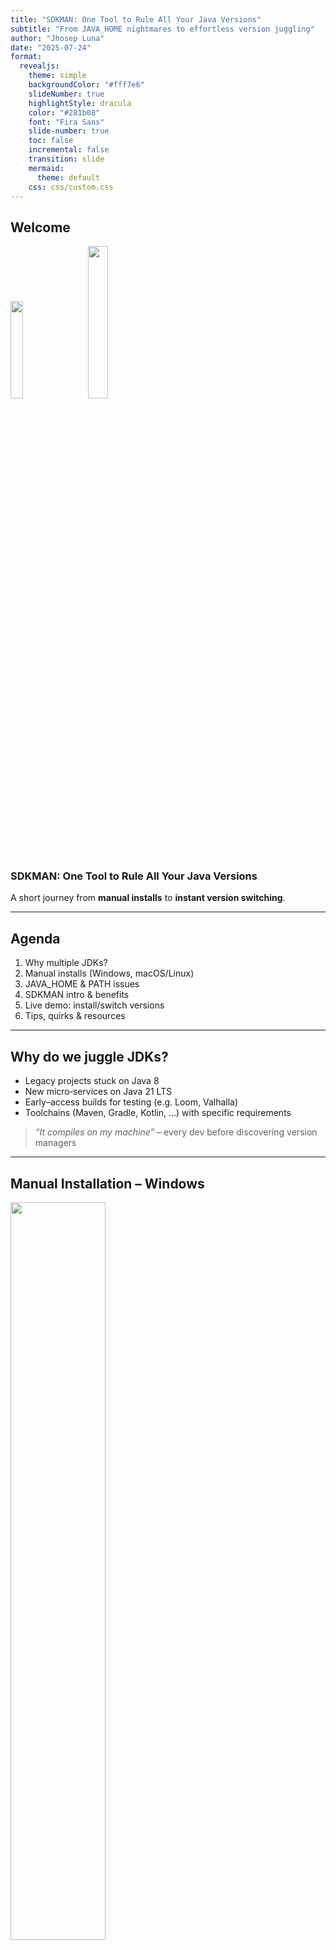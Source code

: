 ```yaml
---
title: "SDKMAN: One Tool to Rule All Your Java Versions"
subtitle: "From JAVA_HOME nightmares to effortless version juggling"
author: "Jhosep Luna"
date: "2025-07-24"
format:
  revealjs:
    theme: simple
    backgroundColor: "#fff7e6"
    slideNumber: true
    highlightStyle: dracula
    color: "#281b08"
    font: "Fira Sans"
    slide-number: true
    toc: false
    incremental: false
    transition: slide
    mermaid:
      theme: default
    css: css/custom.css
---
```


## Welcome

![](https://cdn.iconscout.com/icon/free/png-256/free-java-60-1174953.png){width=20%}
&nbsp;&nbsp;&nbsp;&nbsp;
![](https://images.seeklogo.com/logo-png/43/1/sdkman-logo-png_seeklogo-438238.png){width=25%}

### SDKMAN: One Tool to Rule All Your Java Versions

A short journey from **manual installs** to **instant version switching**.

---

## Agenda

1. Why multiple JDKs?
2. Manual installs (Windows, macOS/Linux)
3. JAVA_HOME & PATH issues
4. SDKMAN intro & benefits
5. Live demo: install/switch versions
6. Tips, quirks & resources

---

## Why do we juggle JDKs?

- Legacy projects stuck on Java 8
- New micro‑services on Java 21 LTS
- Early–access builds for testing (e.g. Loom, Valhalla)
- Toolchains (Maven, Gradle, Kotlin, …) with specific requirements

> _"It compiles on my machine"_ – every dev before discovering version managers

---

## Manual Installation – Windows

![](https://www.codejava.net/images/articles/javacore/set-java-home/System_properties_dialog.png){width=55%}

1. **Download & unzip** the JDK installer/zip
2. Dig into *System Properties → Environment Variables*
3. Create `JAVA_HOME`
4. Append `%JAVA_HOME%\bin` to `PATH`
5. Open a _new_ terminal → `java -version`

---

## Manual Installation – Windows (cont.)

![](https://www.codejava.net/images/articles/javacore/set-java-home/New_JAVA_HOME_system_variable.png){width=55%}

> Repeat *every time* you need another version… and remember to switch it back!

---

## Manual Installation – macOS / Linux

```bash
# 1. Download archive
wget https://download.oracle.com/java/21/latest/jdk-21_linux-x64_bin.tar.gz

# 2. Extract
sudo tar -C /opt -xzf jdk-21_linux-x64_bin.tar.gz

# 3. Configure shell
echo 'export JAVA_HOME=/opt/jdk-21' >> ~/.zshrc
echo 'export PATH="$JAVA_HOME/bin:$PATH"' >> ~/.zshrc
source ~/.zshrc

java -version
```

Same dance for every version ⚙️

---

## Manual Process – Flowchart

```mermaid
flowchart TD
    A[Download JDK tar/zip] --> B[Extract files]
    B --> C[Choose install directory]
    C --> D[Set JAVA_HOME]
    D --> E[Update PATH]
    E --> F[Test with `java -version`]
    F --> G{Need another version?}
    G -- Yes --> A
    G -- No --> H[Done]
```

---

## Pain Points

- Tedious & error‑prone
- Colliding with other tools editing `PATH`
- Hard to automate in CI/CD & container images
- Impossible to keep *all* versions around without confusion

---

## Meet **SDKMAN!**

> *"The Software Development Kit Manager for the JVM ecosystem"*

- Single‑line install
- List, install, switch, remove JDKs & many other SDKs (Maven, Gradle…)
- Works on **macOS, Linux, WSL** (and anywhere Bash/Zsh runs)
- Maintains its own directory – no clashing with system JDK

---

## Installing SDKMAN (macOS / Linux / WSL)

```bash
curl -s "https://get.sdkman.io" | bash
source "$HOME/.sdkman/bin/sdkman-init.sh"
```

That’s it! 🎉

---

## Installing SDKMAN (Windows Git bash)

- Download portable version of 7zip
- Download portable version of Git bash
- Extract 7zip to a folder
- Extract Git bash to a folder
- Run Git bash

---

## Installing SDKMAN (Windows Git bash) (cont.)

![](images/7zip/7zip-install-1.jpg){width=30%}
&nbsp;&nbsp;&nbsp;&nbsp;
![](images/7zip/7zip-install-2.jpg){width=30%}
&nbsp;&nbsp;&nbsp;&nbsp;
![](images/7zip/7zip-install-3.jpg){width=30%}

&nbsp;&nbsp;&nbsp;&nbsp;
![](images/gitbash/gitbash-install-1.jpg){width=30%}
&nbsp;&nbsp;&nbsp;&nbsp;
![](images/gitbash/gitbash-install-2.jpg){width=30%}

---

## Installing SDKMAN (Windows Git bash) (cont.)

- Run the following commands

```bash
ln -s "/c/Users/demo/Downloads/7-ZipPortable/App/7-Zip/7z.exe" "$HOME/bin/zip"
cd ~
vi .bashrc
# Add the following line to the end of the file
export PATH="$HOME/bin:$PATH"
# Save and exit
:wq
# Source the file
source ~/.bashrc
```

- Install SDKMAN

```bash
export SDKMAN_DIR="/c/Users/demo/Downloads/sdkman" && curl -s "https://get.sdkman.io" | bash
# Add the following line in a new terminal
source "$HOME/.sdkman/bin/sdkman-init.sh"
```

That’s it! 🎉

---


## First steps

```bash
sdk list java      # Show all available builds
sdk install java 21.0.4-tem  # Install Temurin 21
sdk use java 17.0.10-zulu    # Switch current session to Zulu 17
sdk default java 8.0.402-oracle # Persist choice
```

Everything lives under `/c/Users/demo/Downloads/sdkman/candidates/java/…`

---

## SDKMAN Process – Flowchart

```mermaid
flowchart LR
    I[curl get.sdkman.io | bash] --> J["sdk list java"]
    J --> K[sdk install java <id>]
    K --> L[sdk use/default java <id>]
    L --> M[java -version]
```

---

## Demo Time ⏱️

*(demo switching between JDK 11 ↔ 17 ↔ 21 ↔ EA build)*

---

## Installing Versions **Not in the Catalog**

1. **Download** the vendor tarball (e.g. a legacy JDK 6)
2. Place it in a temp folder
3. Run:
   ```bash
   sdk install java 6.0-local /path/to/jdk6.tar.gz
   ```
4. SDKMAN registers it as a *local* candidate:
   ```bash
   sdk list java | grep local
   >>> 6.0-local         local        installed
   ```

Works on Windows via WSL, too!

---

## Tips & Gotchas

- `sdk flush tmp` clears failed downloads
- `sdk offline enable` for air‑gapped builds
- Use **CI** images pre‑loaded with SDKMAN cache for speed
- On bare Windows, use SDKMAN via **WSL** or try `jabba`, `jEnv`, or the official Microsoft Build of OpenJDK

---

## Key Takeaways

- Multiple Java versions are a reality → embrace it
- Manual installs scale **poorly**
- **SDKMAN!** makes installation & switching trivial
- Even off‑catalog or legacy builds can be managed

> One tool to rule them all 🧙‍♂️

---

## Q & A

![](images/duke-2000-pix-con-sonrisa-04.jpg){width=30%}
&nbsp;&nbsp;&nbsp;&nbsp;

Thank you!  
[@jdluna](mailto:jhosep@example.com) · [sdkman.io](https://sdkman.io)
